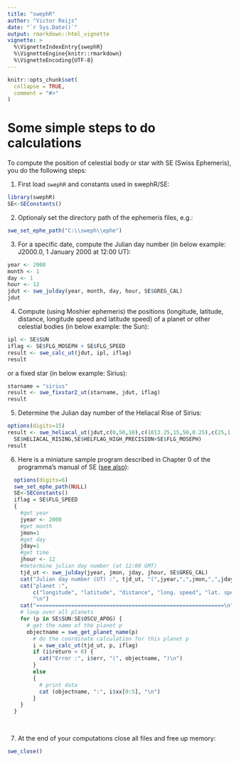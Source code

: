 ```yaml
---
title: "swephR"
author: "Victor Reijs"
date: "`r Sys.Date()`"
output: rmarkdown::html_vignette
vignette: >
  %\VignetteIndexEntry{swephR}
  %\VignetteEngine{knitr::rmarkdown}
  %\VignetteEncoding{UTF-8}
---
```


```r
knitr::opts_chunk$set(
  collapse = TRUE,
  comment = "#>"
)
```


# Some simple steps to do calculations
To compute the position of celestial body or star with SE (Swiss Ephemeris), you do the following steps:


1. First load `swephR` and constants used in swephR/SE:
```r
library(swephR)
SE<-SEConstants()
```

2. Optionaly set the directory path of the ephemeris files, e.g.:
```r
swe_set_ephe_path("C:\\sweph\\ephe")
```


3. For a specific date, compute the Julian day number (in below example: J2000.0, 1 January 2000 at 12:00 UT):
```r
year <- 2000
month <- 1
day <- 1
hour <- 12
jdut <- swe_julday(year, month, day, hour, SE$GREG_CAL)
jdut
```

4. Compute (using Moshier ephemeris) the positions (longitude, latitude, distance, longitude speed and latitude speed) of a planet or other celestial bodies (in below example: the Sun):
```r
ipl <- SE$SUN
iflag <- SE$FLG_MOSEPH + SE$FLG_SPEED
result <- swe_calc_ut(jdut, ipl, iflag)
result
```
or a fixed star (in below example: Sirius):
```r
starname = "sirius"
result <- swe_fixstar2_ut(starname, jdut, iflag)
result
```

5. Determine the Julian day number of the Heliacal Rise of Sirius:
```r
options(digits=15)
result <- swe_heliacal_ut(jdut,c(0,50,10),c(1013.25,15,50,0.25),c(25,1,1,1,5,0.8),starname,
  SE$HELIACAL_RISING,SE$HELFLAG_HIGH_PRECISION+SE$FLG_MOSEPH)
result
```

6. Here is a miniature sample program described in Chapter 0 of the programma's manual of SE ([see also](http://www.astro.com/swisseph/swephprg.htm#_Toc505244830)):
```r
  options(digits=6)
  swe_set_ephe_path(NULL)
  SE<-SEConstants()
  iflag = SE$FLG_SPEED
  {
    #get year
    jyear <- 2000
    #get month
    jmon=1
    #get day
    jday=1
    #get time
    jhour <- 12
    #determine julian day number (at 12:00 GMT)
    tjd_ut <- swe_julday(jyear, jmon, jday, jhour, SE$GREG_CAL)
    cat("Julian day number (UT) :", tjd_ut, "(",jyear,",",jmon,",",jday,"; proleptic Gregorian calendar)\n")
    cat("planet :",
        c("longitude", "latitude", "distance", "long. speed", "lat. speed"),
        "\n")
    cat("===========================================================\n")
    # loop over all planets
    for (p in SE$SUN:SE$OSCU_APOG) {
      # get the name of the planet p
      objectname = swe_get_planet_name(p)
        # do the coordinate calculation for this planet p
        i = swe_calc_ut(tjd_ut, p, iflag)
        if (i$return < 0) {
          cat("Error :", i$err, "(", objectname, ")\n")
        }
        else
        {
          # print data
          cat (objectname, ":", i$xx[0:5], "\n")
        }
    }
  }
  
  
```

7.	At the end of your computations close all files and free up memory:
```r
swe_close()
```
